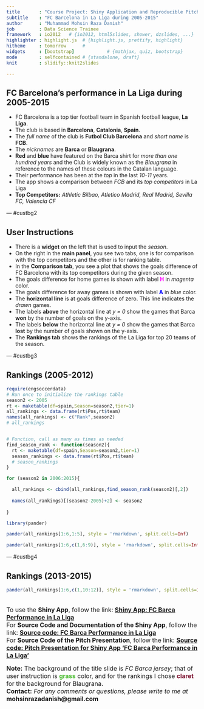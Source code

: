 ```yaml
---
title       : "Course Project: Shiny Application and Reproducible Pitch"
subtitle    : "FC Barcelona in La Liga during 2005-2015"
author      : "Muhammad Mohsin Raza Danish"
job         : Data Science Trainee
framework   : io2012   # {io2012, html5slides, shower, dzslides, ...}
highlighter : highlight.js  # {highlight.js, prettify, highlight}
hitheme     : tomorrow      # 
widgets     : [bootstrap]            # {mathjax, quiz, bootstrap}
mode        : selfcontained # {standalone, draft}
knit        : slidify::knit2slides

---
```


<style>

<!-- #io2012-toc .nav-pills > .active > a{ -->
<!--   background-color: darkslategray; -->
<!--   color: #000000; -->
<!-- } -->


.title-slide {

  background-image:url(assets/img/barca_shirt.png);
  background-repeat: no-repeat;
  background-position: center center;
  background-size: cover;
  <!-- title-color: #90FEFB; -->
  color: #000000
  /* background-color: #4DBD33; FC Barca blue: #00529F, FC Barca claret: #722F37, grass: #4DBD33, spring green:#00EE76 */
  /* font-color: #00529F; */
  
}

.title-slide hgroup > h1{
  font-family: 'Oswald', sans-serif;
  color: #000000
}

.title-slide hgroup > h2{
  font-family: 'Oswald', 'Calibri', sans-serif;
  color: #000000;
}

.title-slide hgroup > p{
  font-family: 'Oswald', 'Calibri', sans-serif;
  color: #CCCCCC;
}



slide:not(.segue) h2{
  font-family: 'Calibri', Arial, sans-serif;
  font-size: 52px;
  font-style: normal;
  font-weight: bold;
  text-transform: normal;
  letter-spacing: -2px;
  line-height: 1.2em;
/*  color: #193441;*/
/*  color: #02574D;*/
  <!-- color: #CC2904; -->
  color: #000000;
}


/* Fonts and Spacing */
article p, article li, article li.build, section p, section li{
  font-family: 'Open Sans','Helvetica', 'Crimson Text', 'Garamond',  'Palatino', sans-serif;
  text-align: justify;
  font-size:22px;
  line-height: 1.5em;
  color: #000000;
}





</style>


## FC Barcelona's performance in La Liga during 2005-2015


- FC Barcelona is a top tier football team in Spanish football league, **La Liga**.
- The club is based in **Barcelona**, **Catalonia**, **Spain**.
- The *full name* of the club is **Futbol Club Barcelona** and *short name* is **FCB**.
- The *nicknames* are **Barca** or **Blaugrana**.
- **Red** and **blue** have featured on the Barca shirt for *more than one hundred years* and the Club is widely known as the *Blaugrana* in reference to the names of these colours in the Catalan language.
- Their performance has been at the *top* in the last *10-11* years.
- The app shows a comparison between *FCB* and its *top competitors* in La Liga
- **Top Competitors:**
 *Athletic Bilbao, Atletico Madrid, Real Madrid, Sevilla FC, Valencia CF*


--- #custbg2

<style>
#custbg2 {
  background-color: #4DBD33; /* FC Barca blue: #00529F, FC Barca claret: #722F37, grass: #4DBD33, spring green:#00EE76 */
  <!-- font-color: #00529F; -->
}

#custbg2 h2{
  color: #000000;

}

</style>

## User Instructions

- There is a **widget** on the left that is used to input the *season*.
- On the right in the **main panel**, you see two tabs, one is for comparison with the top competitors and the other is for ranking table.
- In the **Comparison tab**, you see a plot that shows the goals difference of FC Barcelona with its top competitors during the given season.
- The goals difference for home games is shown with label <font color = "magenta">**H**</font> in *magenta* color. 
- The goals difference for away games is shown with label <font color = "blue">**A**</font> in *blue* color.
- The **horizontal line** is at goals difference of zero. This line indicates the *drawn* games. 
- The labels **above** the horizontal line at *y = 0* show the games that Barca **won** by the number of goals on the y-axis. 
- The labels **below** the horizontal line at *y = 0* show the games that Barca **lost** by the number of goals shown on the y-axis.
- The **Rankings tab** shows the rankings of the La Liga for top 20 teams of the season.

--- #custbg3 

<style>

#custbg3 {
  background-color: #7F1734; /* FC Barca blue: #00529F, FC Barca claret: #7F1734 or #722F37, grass: #4DBD33, spring green:#00EE76 */
}

#custbg3 h2{
  color: #000000;
}
</style>

## Rankings (2005-2012)


```r

require(engsoccerdata)
# Run once to initialize the rankings table
season2 <- 2005
rt <- maketable(df=spain,Season=season2,tier=1)
all_rankings <- data.frame(rt$Pos,rt$team)
names(all_rankings) <- c("Rank",season2)
# all_rankings


# Function, call as many as times as needed
find_season_rank <- function(season2){
  rt <- maketable(df=spain,Season=season2,tier=1)
  season_rankings <- data.frame(rt$Pos,rt$team)
  # season_rankings
}

for (season2 in 2006:2015){

  all_rankings <- cbind(all_rankings,find_season_rank(season2)[,2])
  
  names(all_rankings)[(season2-2005)+2] <- season2
  
} 

library(pander)

pander(all_rankings[1:6,1:5], style = 'rmarkdown', split.cells=Inf)

pander(all_rankings[1:6,c(1,6:9)], style = 'rmarkdown', split.cells=Inf)

```


--- #custbg4

<style>
#custbg4 {
  background-color: #FFFFFF; /* FC Barca blue: #00529F, FC Barca claret: #722F37, grass: #4DBD33, spring green:#00EE76, tropical blue: #62B1F6, picasso blue: #0276FD */
  /* font-color: #00529F; */
}

</style>


## Rankings (2013-2015)

```r

pander(all_rankings[1:6,c(1,10:12)], style = 'rmarkdown', split.cells=Inf)

```

<font size = 3> <br>To use the **Shiny App**, follow the link: <a href ="https://mohsinraza.shinyapps.io/FCB_Performance_LaLiga/"> **Shiny App: FC Barca Performance in La Liga** </a> <br> </font>
<font size = 3> For **Source Code and Documentation of the Shiny App**, follow the link: <a href ="https://github.com/mohsinrazadanish/FCB_Performance_LaLiga"> **Source code: FC Barca Performance in La Liga** </a> <br> </font>
<font size = 3>For **Source Code of the Pitch Presentation**, follow the link: <a href = "https://github.com/mohsinrazadanish/Pitch-Presentation_FCB_Perf_LaLiga"> **Source code: Pitch Presentation for Shiny App 'FC Barca Performance in La Liga'** </a> <br> </font>

<font size=3>**Note:** The background of the title slide is *FC Barca jersey*; that of user instruction is <font color=#4DBD33>**grass**</font> color, and for the rankings I chose <font color=#7F1734>**claret**</font> for the background for Blaugrana. <br> </font>
<font size=3> **Contact:** *For any comments or questions, please write to me at* **mohsinrazadanish@gmail.com** </font>
